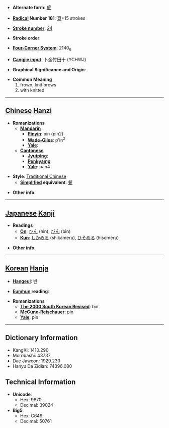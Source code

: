 * '''Alternate form''': [[颦]]

* '''[[Wiktionary:Chinese radical index| Radical]] Number 181''': [[Wiktionary:Chinese radical index 頁|頁]]+15 strokes

* '''[[Wiktionary:Chinese total strokes index|Stroke number]]''': [[Wiktionary:Chinese total strokes index 24|24]]

* '''Stroke order''': 

* '''[[Wiktionary:Chinese four corner index|Four-Corner System]]''': 2140<sub>6</sub>

* '''[[Wiktionary:Chinese Cangjie index|Cangjie input]]''': 卜金竹田十 (YCHWJ)

* '''Graphical Significance and Origin''': 

* '''Common Meaning'''
*#frown, knit brows
*# with knitted


----

== [[Chinese]] [[Hanzi]] ==

* '''Romanizations'''
** '''[[Mandarin]]'''
*** '''[[Pinyin]]''': pín (pin2)
*** '''[[Wade-Giles]]''': p'in<sup>2</sup>
*** '''[[Yale]]''': 
** '''[[Cantonese]]'''
*** '''[[Jyutping]]''':
*** '''[[Penkyamp]]''': 
*** '''[[Yale]]''': pan4

* '''Style''': [[Traditional Chinese]] 
** '''[[Simplified Chinese|Simplified]] equivalent''': [[颦]]

* '''Other info''': 

----

== [[Japanese]] [[Kanji]] ==

* '''Readings'''
** '''[[On]]''': [[ひん]] (hin), [[びん]] (bin)
** '''[[Kun]]''': [[しかめる]] (shikameru), [[ひそめる]] (hisomeru)

* '''Other info''':  

----

== [[Korean]] [[Hanja]] ==

* '''[[Hangeul]]''': 빈

* '''[[Eumhun]] reading''': 

* '''Romanizations'''
** '''[[The 2000 South Korean Revised Romanization|The 2000 South Korean Revised]]''': bin
** '''[[McCune-Reischauer]]''': pin
** '''[[Yale]]''': pin

----

== Dictionary Information ==

* KangXi: 1410.290
* Morobashi: 43737
* Dae Jaweon: 1929.230
* Hanyu Da Zidian: 74396.080

== Technical Information ==

* '''Unicode''':
** Hex: 9870
** Decimal: 39024
* '''Big5''':
** Hex: C649
** Decimal: 50761